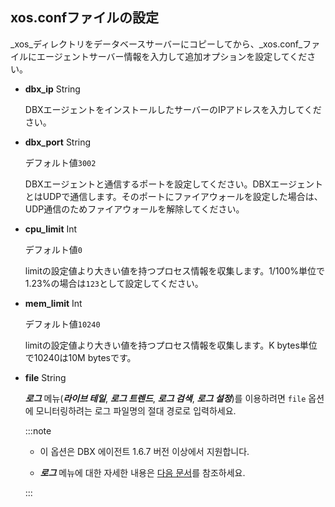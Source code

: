 ## xos.confファイルの設定

_xos_ディレクトリをデータベースサーバーにコピーしてから、_xos.conf_ファイルにエージェントサーバー情報を入力して追加オプションを設定してください。

-   **dbx_ip** <span class='type'>String</span>

    DBXエージェントをインストールしたサーバーのIPアドレスを入力してください。  
-   **dbx_port** <span class='type'>String</span>

    デフォルト値`3002`

    DBXエージェントと通信するポートを設定してください。DBXエージェントとはUDPで通信します。そのポートにファイアウォールを設定した場合は、UDP通信のためファイアウォールを解除してください。  
-   **cpu_limit** <span class='type'>Int</span>

    デフォルト値`0`

    limitの設定値より大きい値を持つプロセス情報を収集します。1/100%単位で1.23%の場合は`123`として設定してください。  
-   **mem_limit** <span class='type'>Int</span>

    デフォルト値`10240`

    limitの設定値より大きい値を持つプロセス情報を収集します。K bytes単位で10240は10M bytesです。

<InDoc product='postgresql'>

-   **file** <span class='type'>String</span>

    **_로그_** 메뉴(**_라이브 테일_**, **_로그 트렌드_**, **_로그 검색_**, **_로그 설정_**)를 이용하려면 `file` 옵션에 모니터링하려는 로그 파일명의 절대 경로로 입력하세요. 

    :::note

    -   이 옵션은 DBX 에이전트 1.6.7 버전 이상에서 지원합니다.

    -   **_로그_** 메뉴에 대한 자세한 내용은 [다음 문서](log/learn-main-menu)를 참조하세요.

    :::

</InDoc>

